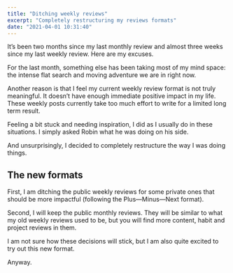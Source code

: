 ```yaml
---
title: "Ditching weekly reviews"
excerpt: "Completely restructuring my reviews formats"
date: "2021-04-01 10:31:40"
---
```


It’s been two months since my last monthly review and almost three weeks since my last weekly review. Here are my excuses.

For the last month, something else has been taking most of my mind space: the intense <Link href="/blog/18-on-my-mind">flat search and moving</Link> adventure we are in right now.

Another reason is that I feel my current weekly review format is not truly meaningful. It doesn’t have enough immediate positive impact in my life. These weekly posts currently take too much effort to write for a limited long term result.

Feeling a bit stuck and needing inspiration, I did as I usually do in these situations. I simply asked Robin what he was doing on his side.

And unsurprisingly, I decided to completely restructure the way I was doing things.

## The new formats

First, I am ditching the public weekly reviews for some private ones that should be more impactful (following the <Link href="https://nesslabs.com/weekly-review">Plus—Minus—Next</Link> format).

Second, I will keep the public monthly reviews. They will be similar to what my old weekly reviews used to be, but you will find more content, habit and project reviews in them.

I am not sure how these decisions will stick, but I am also quite excited to try out this new format.

Anyway.
